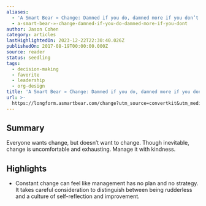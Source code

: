 ```yaml
---
aliases:
  - 'A Smart Bear » Change: Damned if you do, damned more if you don’t'
  - a-smart-bear-»-change-damned-if-you-do-damned-more-if-you-dont
author: Jason Cohen
category: articles
lastHighlightedOn: 2023-12-22T22:30:40.026Z
publishedOn: 2017-08-19T00:00:00.000Z
source: reader
status: seedling
tags:
  - decision-making
  - favorite
  - leadership
  - org-design
title: 'A Smart Bear » Change: Damned if you do, damned more if you don’t'
url: >-
  https://longform.asmartbear.com/change?utm_source=convertkit&utm_medium=email&utm_campaign=asmartbear_newsletter
---
```

## Summary

Everyone wants change, but doesn’t want to change. Though inevitable, change is uncomfortable and exhausting. Manage it with kindness.

## Highlights

- Constant change can feel like management has no plan and no strategy. It takes careful consideration to distinguish between being rudderless and a culture of self-reflection and improvement.
